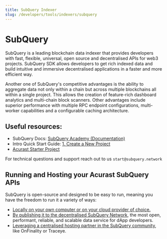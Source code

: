 ```yaml
---
title: SubQuery Indexer
slug: /developers/tools/indexers/subquery
---
```




# SubQuery

SubQuery is a leading blockchain data indexer that provides developers with fast, flexible, universal, open source and decentralised APIs for web3 projects. SubQuery SDK allows developers to get rich indexed data and build intuitive and immersive decentralised applications in a faster and more efficient way.

Another one of SubQuery's competitive advantages is the ability to aggregate data not only within a chain but across multiple blockchains all within a single project. This allows the creation of feature-rich dashboard analytics and multi-chain block scanners. Other advantages include superior performance with multiple RPC endpoint configurations, multi-worker capabilities and a configurable caching architecture.

## Useful resources:

- SubQuery Docs: [SubQuery Academy (Documentation)](https://subquery.network/doc/)
- Intro Quick Start Guide: [1. Create a New Project](https://subquery.network/doc/quickstart/quickstart.html)
- [Acurast Starter Project](https://github.com/subquery/subql-starter/tree/main/Acurast/acurast-canary-starter)

For technical questions and support reach out to us `start@subquery.network`

## Running and Hosting your Acurast SubQuery APIs

SubQuery is open-source and designed to be easy to run, meaning you have the freedom to run it a variety of ways:

- [Locally on your own computer or on your cloud provider of choice.](https://subquery.network/doc/indexer/run_publish/introduction.html#locally-run-it-yourself)
- [By publishing it to the decentralised SubQuery Network](https://subquery.network/doc/indexer/run_publish/introduction.html#publish-to-the-subquery-network), the most open, performant, reliable, and scalable data service for dApp developers.
- [Leveraging a centralised hosting partner in the SubQuery community](https://subquery.network/doc/indexer/run_publish/introduction.html#other-hosting-providers-in-the-subquery-community), like OnFinality or Traceye.
